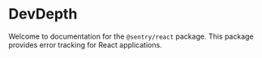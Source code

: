 # DevDepth
Welcome to documentation for the `@sentry/react` package. This package provides error tracking for React applications.